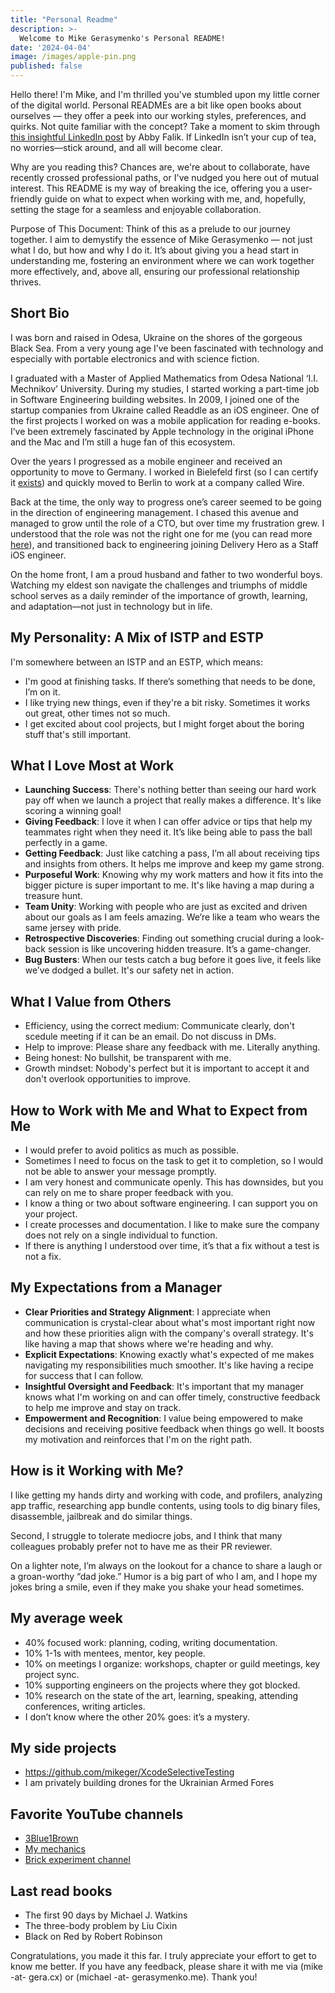 ```yaml
---
title: "Personal Readme"
description: >-
  Welcome to Mike Gerasymenko's Personal README!
date: '2024-04-04'
image: /images/apple-pin.png
published: false
---
```


Hello there! I'm Mike, and I'm thrilled you've stumbled upon my little corner of the digital world. Personal READMEs are a bit like open books about ourselves — they offer a peek into our working styles, preferences, and quirks. Not quite familiar with the concept? Take a moment to skim through [this insightful LinkedIn post](https://www.linkedin.com/pulse/leaders-need-user-manuals-what-i-learned-writing-mine-abby-falik/) by Abby Falik. If LinkedIn isn’t your cup of tea, no worries—stick around, and all will become clear.

Why are you reading this? Chances are, we're about to collaborate, have recently crossed professional paths, or I've nudged you here out of mutual interest. This README is my way of breaking the ice, offering you a user-friendly guide on what to expect when working with me, and, hopefully, setting the stage for a seamless and enjoyable collaboration.

Purpose of This Document: Think of this as a prelude to our journey together. I aim to demystify the essence of Mike Gerasymenko — not just what I do, but how and why I do it. It’s about giving you a head start in understanding me, fostering an environment where we can work together more effectively, and, above all, ensuring our professional relationship thrives.

## Short Bio

I was born and raised in Odesa, Ukraine on the shores of the gorgeous Black Sea. From a very young age I’ve been fascinated with technology and especially with portable electronics and with science fiction.

I graduated with a Master of Applied Mathematics from Odesa National ‘I.I. Mechnikov’ University. During my studies, I started working a part-time job in Software Engineering building websites. In 2009, I joined one of the startup companies from Ukraine called Readdle as an iOS engineer. One of the first projects I worked on was a mobile application for reading e-books. I’ve been extremely fascinated by Apple technology in the original iPhone and the Mac and I’m still a huge fan of this ecosystem.

Over the years I progressed as a mobile engineer and received an opportunity to move to Germany. I worked in Bielefeld first (so I can certify it [exists](https://en.wikipedia.org/wiki/Bielefeld_conspiracy)) and quickly moved to Berlin to work at a company called Wire. 

Back at the time, the only way to progress one’s career seemed to be going in the direction of engineering management. I chased this avenue and managed to grow until the role of a CTO, but over time my frustration grew. I understood that the role was not the right one for me (you can read more [here](https://gera.cx/posts/career-after-senior)), and transitioned back to engineering joining Delivery Hero as a Staff iOS engineer.

On the home front, I am a proud husband and father to two wonderful boys. Watching my eldest son navigate the challenges and triumphs of middle school serves as a daily reminder of the importance of growth, learning, and adaptation—not just in technology but in life.

## My Personality: A Mix of ISTP and ESTP

I'm somewhere between an ISTP and an ESTP, which means:

- I'm good at finishing tasks. If there’s something that needs to be done, I’m on it.
- I like trying new things, even if they're a bit risky. Sometimes it works out great, other times not so much.
- I get excited about cool projects, but I might forget about the boring stuff that's still important.

## What I Love Most at Work

- **Launching Success**: There's nothing better than seeing our hard work pay off when we launch a project that really makes a difference. It's like scoring a winning goal!
- **Giving Feedback**: I love it when I can offer advice or tips that help my teammates right when they need it. It’s like being able to pass the ball perfectly in a game.
- **Getting Feedback**: Just like catching a pass, I’m all about receiving tips and insights from others. It helps me improve and keep my game strong.
- **Purposeful Work**: Knowing why my work matters and how it fits into the bigger picture is super important to me. It's like having a map during a treasure hunt.
- **Team Unity**: Working with people who are just as excited and driven about our goals as I am feels amazing. We’re like a team who wears the same jersey with pride.
- **Retrospective Discoveries**: Finding out something crucial during a look-back session is like uncovering hidden treasure. It’s a game-changer.
- **Bug Busters**: When our tests catch a bug before it goes live, it feels like we’ve dodged a bullet. It's our safety net in action.

## What I Value from Others

- Efficiency, using the correct medium: Communicate clearly, don't scedule meeting if it can be an email. Do not discuss in DMs.
- Help to improve: Please share any feedback with me. Literally anything.
- Being honest: No bullshit, be transparent with me.
- Growth mindset: Nobody's perfect but it is important to accept it and don't overlook opportunities to improve.

## How to Work with Me and What to Expect from Me

- I would prefer to avoid politics as much as possible.
- Sometimes I need to focus on the task to get it to completion, so I would not be able to answer your message promptly.
- I am very honest and communicate openly. This has downsides, but you can rely on me to share proper feedback with you.
- I know a thing or two about software engineering. I can support you on your project.
- I create processes and documentation. I like to make sure the company does not rely on a single individual to function.
- If there is anything I understood over time, it’s that a fix without a test is not a fix.

## My Expectations from a Manager

- **Clear Priorities and Strategy Alignment**: I appreciate when communication is crystal-clear about what's most important right now and how these priorities align with the company's overall strategy. It's like having a map that shows where we're heading and why.
- **Explicit Expectations**: Knowing exactly what's expected of me makes navigating my responsibilities much smoother. It's like having a recipe for success that I can follow.
- **Insightful Oversight and Feedback**: It's important that my manager knows what I'm working on and can offer timely, constructive feedback to help me improve and stay on track.
- **Empowerment and Recognition**: I value being empowered to make decisions and receiving positive feedback when things go well. It boosts my motivation and reinforces that I'm on the right path.

## How is it Working with Me?

I like getting my hands dirty and working with code, and profilers, analyzing app traffic, researching app bundle contents, using tools to dig binary files, disassemble, jailbreak and do similar things.

Second, I struggle to tolerate mediocre jobs, and I think that many colleagues probably prefer not to have me as their PR reviewer.

On a lighter note, I’m always on the lookout for a chance to share a laugh or a groan-worthy “dad joke.” Humor is a big part of who I am, and I hope my jokes bring a smile, even if they make you shake your head sometimes.

## My average week

- 40% focused work: planning, coding, writing documentation.
- 10% 1-1s with mentees, mentor, key people.
- 10% on meetings I organize: workshops, chapter or guild meetings, key project sync.
- 10% supporting engineers on the projects where they got blocked.
- 10% research on the state of the art, learning, speaking, attending conferences, writing articles.
- I don’t know where the other 20% goes: it’s a mystery.

## My side projects

- https://github.com/mikeger/XcodeSelectiveTesting
- I am privately building drones for the Ukrainian Armed Fores

## Favorite YouTube channels

- [3Blue1Brown](https://www.youtube.com/@3blue1brown)
- [My mechanics](https://www.youtube.com/@mymechanics)
- [Brick experiment channel](https://www.youtube.com/@BrickExperimentChannel)

## Last read books

- The first 90 days by Michael J. Watkins
- The three-body problem by Liu Cixin
- Black on Red by Robert Robinson

Congratulations, you made it this far. I truly appreciate your effort to get to know me better. If you have any feedback, please share it with me via (mike -at- gera.cx) or (michael -at- gerasymenko.me). Thank you!
